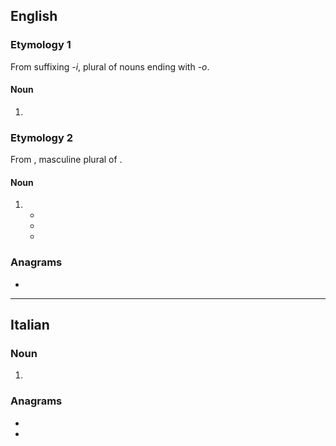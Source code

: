 ==English==

===Etymology 1===
From suffixing {{der|en|it|-}} ''-i'', plural of nouns ending with ''-o''.

====Noun====
{{head|en|noun form}}

# {{en-irregular plural of|baristo|ending=i}}

===Etymology 2===
From {{bor|en|it|baristi}}, masculine plural of {{m|it|barista}}.

====Noun====
{{head|en|noun form}}

# {{en-irregular plural of|barista|ending=i}}
#* {{quote-journal |en |journal=Fresh Cup: The Voice of the Specialty Coffee Industry |volume=12 |year=2003 |page=17 |text=Asa Jelena Petterson’s graceful heart atop her cappuccinos (pictured at right) at the 2003 World Barista Championship in Boston in April helped the Icelandic barista win the distinction of being one of the top two '''baristi''' on the planet.}}
#* {{quote-book |en |title=Uncommon Grounds |author=Sandra Balzo |year=2004 |publisher=NYLA Publishing |isbn=1617508616 |text=The fifteen-inch bronze sculpture was an artist’s rendering of a barista rising like steam from a coffee cup. Since '''baristi''' come in both genders and all shapes and sizes, the trophy’s steamy barista was supposed to be generic.}}
#* {{quote-book |en |title=Coffee and Tea |series=[[w:Complete Idiot's Guides|Complete Idiot’s Guides]] |author=Travis Arndorfer |author2=Kristine Hansen |year=2006 |publisher=[[w:Alpha Books|Alpha Books]] |isbn=1440626014 |chapter=Chapter 14: The Barista |section=“Yes, There Really ''Is'' a Barista Champion” |pages=186–187 |text=You may be surprised to learn that the world’s best '''baristi''' actually have a place other than their coffeehouse employer to show off their talents: the World Barista Championship. Many nations also have national championships for this purpose. So do American '''baristi''', at the United States Barista Championship and also at regional competitions.}}

===Anagrams===
* {{anagrams|en|a=abiirst|tiribas}}

----

==Italian==

===Noun===
{{head|it|noun plural form|g=m}}

# {{plural of|it|barista}}

===Anagrams===
* {{l|it|bistrai}}
* {{l|it|sbraiti}}